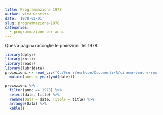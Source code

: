 ```yaml
---
title: Programmazione 1978
author: Vito Sestito
date: '1978-01-01'
slug: programmazione-1978
categories:
  - programmazione-per-anni
---
```



Questa pagina raccoglie le proiezioni del 1978.


```r
library(dplyr)
library(knitr)
library(readr)
library(lubridate)
proiezioni <- read_csv("C:/Users/eurhope/Documents/R/cinema-teatro-sestito/static/data/programmazione_agende.csv") %>% 
  mutate(anno = year(ymd(date)))
```


```r
proiezioni %>% 
  filter(anno == 1978) %>% 
  select(date, title) %>% 
  rename(Data = date, Titolo = title) %>% 
  arrange(Data) %>% 
  kable()
```

